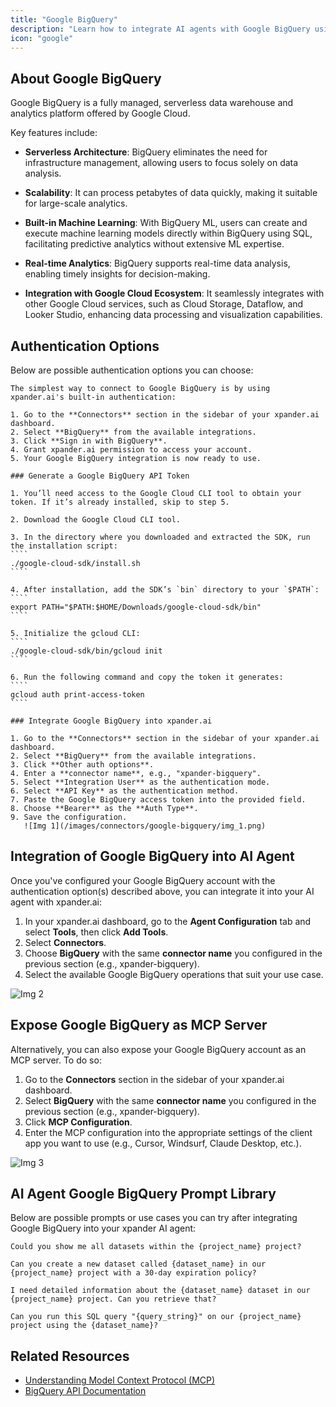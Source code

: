 ```yaml
---
title: "Google BigQuery"
description: "Learn how to integrate AI agents with Google BigQuery using xpander.ai. Create intelligent workflows that automatically query, analyze, and act on large-scale datasets."
icon: "google"
---
```


## About Google BigQuery

Google BigQuery is a fully managed, serverless data warehouse and analytics platform offered by Google Cloud. 

Key features include:

- **Serverless Architecture**: BigQuery eliminates the need for infrastructure management, allowing users to focus solely on data analysis. 

- **Scalability**: It can process petabytes of data quickly, making it suitable for large-scale analytics. 

- **Built-in Machine Learning**: With BigQuery ML, users can create and execute machine learning models directly within BigQuery using SQL, facilitating predictive analytics without extensive ML expertise. 

- **Real-time Analytics**: BigQuery supports real-time data analysis, enabling timely insights for decision-making. 

- **Integration with Google Cloud Ecosystem**: It seamlessly integrates with other Google Cloud services, such as Cloud Storage, Dataflow, and Looker Studio, enhancing data processing and visualization capabilities.


## Authentication Options

Below are possible authentication options you can choose:

<Tabs>

  <Tab title="Built-in xpander.ai Auth">

    The simplest way to connect to Google BigQuery is by using xpander.ai's built-in authentication:

    1. Go to the **Connectors** section in the sidebar of your xpander.ai dashboard.  
    2. Select **BigQuery** from the available integrations.  
    3. Click **Sign in with BigQuery**.  
    4. Grant xpander.ai permission to access your account.  
    5. Your Google BigQuery integration is now ready to use.

  </Tab>

  <Tab title="API Access">

    ### Generate a Google BigQuery API Token

    1. You’ll need access to the Google Cloud CLI tool to obtain your token. If it’s already installed, skip to step 5.

    2. Download the Google Cloud CLI tool.

    3. In the directory where you downloaded and extracted the SDK, run the installation script:  
    ````
    ./google-cloud-sdk/install.sh
    ````

    4. After installation, add the SDK’s `bin` directory to your `$PATH`:  
    ````
    export PATH="$PATH:$HOME/Downloads/google-cloud-sdk/bin"
    ````

    5. Initialize the gcloud CLI:  
    ````
    ./google-cloud-sdk/bin/gcloud init
    ````

    6. Run the following command and copy the token it generates:  
    ````
    gcloud auth print-access-token
    ````

    ### Integrate Google BigQuery into xpander.ai

    1. Go to the **Connectors** section in the sidebar of your xpander.ai dashboard.  
    2. Select **BigQuery** from the available integrations.  
    3. Click **Other auth options**.  
    4. Enter a **connector name**, e.g., "xpander-bigquery".  
    5. Select **Integration User** as the authentication mode. 
    6. Select **API Key** as the authentication method.   
    7. Paste the Google BigQuery access token into the provided field.  
    8. Choose **Bearer** as the **Auth Type**.  
    9. Save the configuration.  
       ![Img 1](/images/connectors/google-bigquery/img_1.png)

  </Tab>

</Tabs>

## Integration of Google BigQuery into AI Agent

Once you've configured your Google BigQuery account with the authentication option(s) described above, you can integrate it into your AI agent with xpander.ai:

1. In your xpander.ai dashboard, go to the **Agent Configuration** tab and select **Tools**, then click **Add Tools**. 
2. Select **Connectors**.  
3. Choose **BigQuery** with the same **connector name** you configured in the previous section (e.g., xpander-bigquery).  
4. Select the available Google BigQuery operations that suit your use case.  

![Img 2](/images/connectors/google-bigquery/img_2.png)

## Expose Google BigQuery as MCP Server

Alternatively, you can also expose your Google BigQuery account as an MCP server. To do so:

1. Go to the **Connectors** section in the sidebar of your xpander.ai dashboard.  
2. Select **BigQuery** with the same **connector name** you configured in the previous section (e.g., xpander-bigquery).  
3. Click **MCP Configuration**.  
4. Enter the MCP configuration into the appropriate settings of the client app you want to use (e.g., Cursor, Windsurf, Claude Desktop, etc.).

![Img 3](/images/connectors/google-bigquery/img_3.png)

## AI Agent Google BigQuery Prompt Library

Below are possible prompts or use cases you can try after integrating Google BigQuery into your xpander AI agent:

```
Could you show me all datasets within the {project_name} project?
```

````
Can you create a new dataset called {dataset_name} in our {project_name} project with a 30-day expiration policy?
````

```
I need detailed information about the {dataset_name} dataset in our {project_name} project. Can you retrieve that?
```

```
Can you run this SQL query "{query_string}" on our {project_name} project using the {dataset_name}?
```

## Related Resources

- [Understanding Model Context Protocol (MCP)](/docs/05-human-interfaces/04-mcp)
- [BigQuery API Documentation](https://cloud.google.com/bigquery/docs/reference/rest)